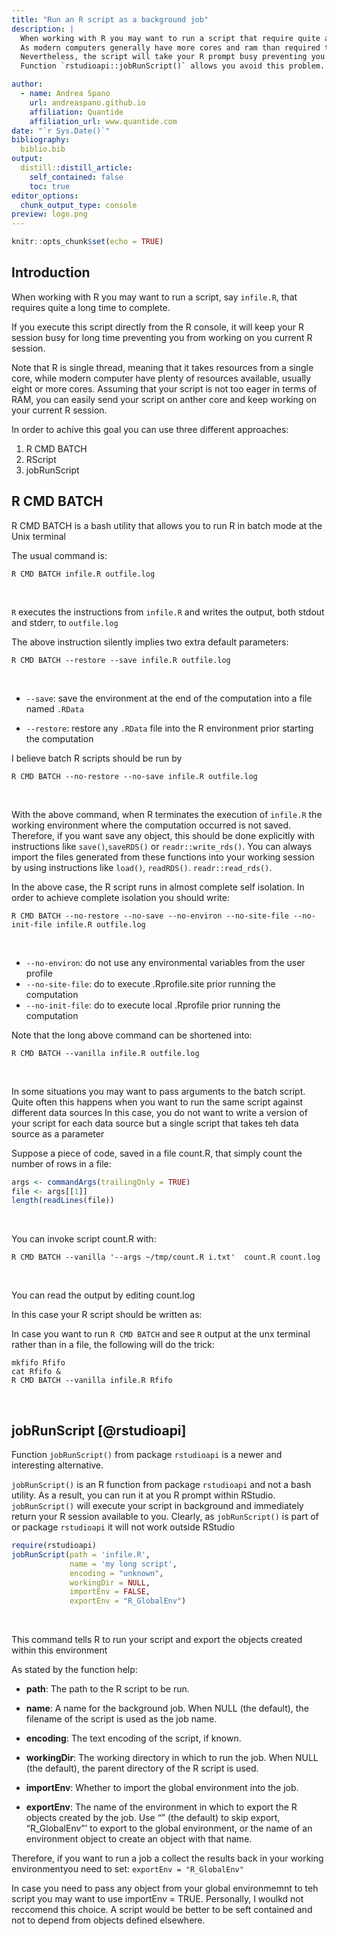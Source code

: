 ```yaml
---
title: "Run an R script as a background job"
description: |
  When working with R you may want to run a script that require quite a long time to complete. 
  As modern computers generally have more cores and ram than required this is not going to be a problem in terms of computer resources.
  Nevertheless, the script will take your R prompt busy preventing you from any other activity. 
  Function `rstudioapi::jobRunScript()` allows you avoid this problem. 

author:
  - name: Andrea Spano
    url: andreaspano.github.io
    affiliation: Quantide
    affiliation_url: www.quantide.com
date: "`r Sys.Date()`"
bibliography: 
  biblio.bib
output:
  distill::distill_article:
    self_contained: false
    toc: true
editor_options: 
  chunk_output_type: console
preview: logo.png
---
```




```r
knitr::opts_chunk$set(echo = TRUE)
```

##  Introduction 

When working with R you may want to run a script, say `infile.R`, that requires quite a long time to complete. 

If you execute this script directly from the R console, it will keep your R session busy for long time preventing you from working on you current R session. 

Note that R is single thread, meaning that it takes resources from a single core, while modern computer have plenty of resources available, usually eight or more cores. Assuming that your script is not too eager in terms of RAM, you can easily send your script on anther core and keep working on your current R session.

In order to achive this goal you can use three different approaches: 

1. R CMD BATCH 
2. RScript 
3. jobRunScript

## R CMD BATCH 

R CMD BATCH is a bash utility that allows you to run R in batch mode at the Unix terminal

The usual command is:

```shell
R CMD BATCH infile.R outfile.log
```
<br>

`R` executes the instructions from `infile.R` and writes the output, both stdout and stderr, to `outfile.log`

The above instruction silently implies two extra default parameters:

```shell
R CMD BATCH --restore --save infile.R outfile.log
```
<br>

 - `--save`: save the environment at the end of the computation into a file named `.RData`

 - `--restore`: restore any `.RData` file into the R environment prior starting the computation


I believe batch R scripts should be run by 

```shell
R CMD BATCH --no-restore --no-save infile.R outfile.log
```
<br>

With the above command,  when R terminates the execution of `infile.R` the working environment where the computation occurred is not saved. 
Therefore, if you want save any object, this should be done explicitly with instructions like `save()`,`saveRDS()` or `readr::write_rds()`.
You can always import the files generated from these functions into your working session by using instructions like `load()`, `readRDS()`. `readr::read_rds()`.

In the above case, the R script runs in almost complete self isolation. In order to achieve complete isolation you should write:

```shell
R CMD BATCH --no-restore --no-save --no-environ --no-site-file --no-init-file infile.R outfile.log
```
<br>

- `--no-environ`: do not use any environmental variables from the user profile 
- `--no-site-file`: do to execute .Rprofile.site  prior running the computation 
- `--no-init-file`: do to execute local .Rprofile  prior running the computation 

Note that the long above command can be  shortened into:

```shell
R CMD BATCH --vanilla infile.R outfile.log
```
<br>



In some situations you may want to pass arguments to the batch script. 
Quite often this happens when you want to run the same script against different data sources 
In this case, you do not want to write a version of your script for each data source but a single script that takes teh data source as a parameter

Suppose a piece of code, saved in a file count.R, that simply count the number of rows in a file:

```r
args <- commandArgs(trailingOnly = TRUE)
file <- args[[1]]
length(readLines(file))
```
<BR>

You can invoke script count.R with:

```shell
R CMD BATCH --vanilla '--args ~/tmp/count.R i.txt'  count.R count.log 
```
<BR>

You can read the output by editing count.log

In this case your R script should be written as:

In case you want to run `R CMD BATCH` and see `R` output at the unx terminal rather than in a file, the following will do the trick:


```shell
mkfifo Rfifo
cat Rfifo &
R CMD BATCH --vanilla infile.R Rfifo
```
<br>













## jobRunScript [@rstudioapi]

Function `jobRunScript()` from package `rstudioapi` is a newer and interesting alternative.

`jobRunScript()` is an R function from package `rstudioapi` and not a bash utility. As a result, you can run it at you R prompt within RStudio. `jobRunScript()` will execute your script in background and immediately return your R session available to you. Clearly, as `jobRunScript()` is part of or package `rstudioapi` it will not work outside RStudio




```r
require(rstudioapi)
jobRunScript(path = 'infile.R', 
             name = 'my long script',
             encoding = "unknown", 
             workingDir = NULL,
             importEnv = FALSE, 
             exportEnv = "R_GlobalEnv")
```
<br>

This command tells R to run your script and export the objects created within this environment  

As stated by the function help:

* __path__: The path to the R script to be run.

* __name__: A name for the background job. When NULL (the default), the filename of the script is used as the job name.

* __encoding__: The text encoding of the script, if known.

* __workingDir__: The working directory in which to run the job. When NULL (the default), the parent directory of the R script is used.

* __importEnv__: Whether to import the global environment into the job.

* __exportEnv__: The name of the environment in which to export the R objects created by the job. Use "" (the default) to skip export, "R_GlobalEnv"' to export to the global environment, or the name of an environment object to create an object with that name.

Therefore, if you want to run a job a collect the results back in your working environmentyou need to set:  `exportEnv = "R_GlobalEnv"`

In case you need to pass any object from your global environmemnt to teh script you may want to use importEnv = TRUE. Personally, I woulkd not reccomend this choice. A script would be better to be seft contained and not to depend from objects defined elsewhere. 





